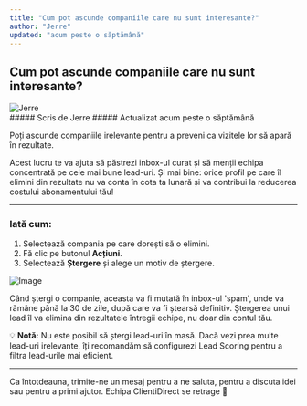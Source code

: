 ```yaml
---
title: "Cum pot ascunde companiile care nu sunt interesante?"
author: "Jerre"
updated: "acum peste o săptămână"
---
```


## Cum pot ascunde companiile care nu sunt interesante?

<div className="flex gap-2 items-center">
  <img
    src="/images/avatar.jpg"
    alt="Jerre"
    className="rounded-full"
    width={36}
    height={36}
  />
  <div>##### Scris de Jerre ##### Actualizat acum peste o săptămână</div>
</div>

Poți ascunde companiile irelevante pentru a preveni ca vizitele lor să apară în rezultate.

Acest lucru te va ajuta să păstrezi inbox-ul curat și să menții echipa concentrată pe cele mai bune lead-uri. Și mai bine: orice profil pe care îl elimini din rezultate nu va conta în cota ta lunară și va contribui la reducerea costului abonamentului tău!

---

### Iată cum:

1. Selectează compania pe care dorești să o elimini.
2. Fă clic pe butonul **Acțiuni**.
3. Selectează **Ștergere** și alege un motiv de ștergere.

![Image](/images/companies-image.png)

Când ștergi o companie, aceasta va fi mutată în inbox-ul 'spam', unde va rămâne până la 30 de zile, după care va fi ștearsă definitiv. Ștergerea unui lead îl va elimina din rezultatele întregii echipe, nu doar din contul tău.

💡 **Notă:** Nu este posibil să ștergi lead-uri în masă. Dacă vezi prea multe lead-uri irelevante, îți recomandăm să configurezi Lead Scoring pentru a filtra lead-urile mai eficient.

---

Ca întotdeauna, trimite-ne un mesaj pentru a ne saluta, pentru a discuta idei sau pentru a primi ajutor. Echipa ClientiDirect se retrage 👋
